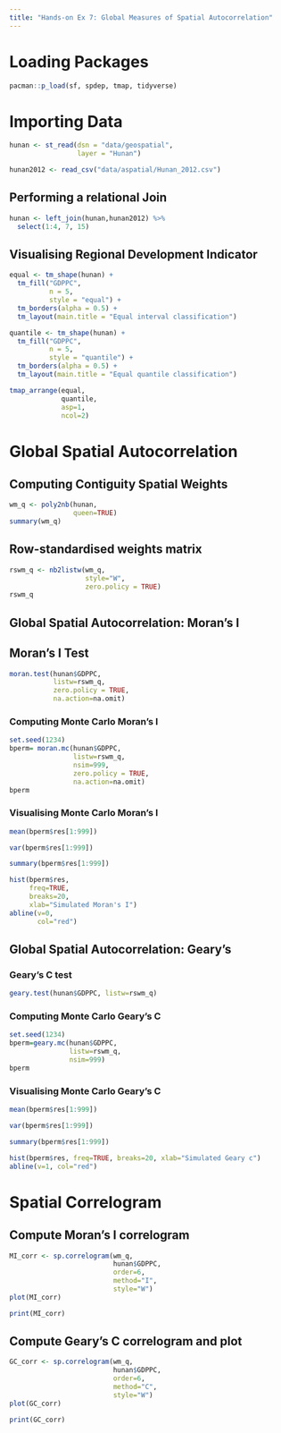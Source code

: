 ```yaml
---
title: "Hands-on Ex 7: Global Measures of Spatial Autocorrelation"
---
```



# Loading Packages
```r
pacman::p_load(sf, spdep, tmap, tidyverse)
```

# Importing Data
```r
hunan <- st_read(dsn = "data/geospatial", 
                 layer = "Hunan")
```

```r
hunan2012 <- read_csv("data/aspatial/Hunan_2012.csv")
```

## Performing a relational Join

```r
hunan <- left_join(hunan,hunan2012) %>%
  select(1:4, 7, 15)
```
## Visualising Regional Development Indicator

```r
equal <- tm_shape(hunan) +
  tm_fill("GDPPC",
          n = 5,
          style = "equal") +
  tm_borders(alpha = 0.5) +
  tm_layout(main.title = "Equal interval classification")

quantile <- tm_shape(hunan) +
  tm_fill("GDPPC",
          n = 5,
          style = "quantile") +
  tm_borders(alpha = 0.5) +
  tm_layout(main.title = "Equal quantile classification")

tmap_arrange(equal, 
             quantile, 
             asp=1, 
             ncol=2)
```

# Global Spatial Autocorrelation

## Computing Contiguity Spatial Weights

```r
wm_q <- poly2nb(hunan, 
                queen=TRUE)
summary(wm_q)
```
## Row-standardised weights matrix

```r
rswm_q <- nb2listw(wm_q, 
                   style="W", 
                   zero.policy = TRUE)
rswm_q
```
## Global Spatial Autocorrelation: Moran's I

## Moran's I Test

```r
moran.test(hunan$GDPPC, 
           listw=rswm_q, 
           zero.policy = TRUE, 
           na.action=na.omit)
```
### Computing Monte Carlo Moran's I

```r
set.seed(1234)
bperm= moran.mc(hunan$GDPPC, 
                listw=rswm_q, 
                nsim=999, 
                zero.policy = TRUE, 
                na.action=na.omit)
bperm
```
### Visualising Monte Carlo Moran's I

```r
mean(bperm$res[1:999])
```
```r
var(bperm$res[1:999])
```
```r
summary(bperm$res[1:999])
```
```r
hist(bperm$res, 
     freq=TRUE, 
     breaks=20, 
     xlab="Simulated Moran's I")
abline(v=0, 
       col="red") 
```

## Global Spatial Autocorrelation: Geary's

### Geary's C test

```r
geary.test(hunan$GDPPC, listw=rswm_q)
```
### Computing Monte Carlo Geary's C

```r
set.seed(1234)
bperm=geary.mc(hunan$GDPPC, 
               listw=rswm_q, 
               nsim=999)
bperm
```
### Visualising Monte Carlo Geary's C

```r
mean(bperm$res[1:999])
```
```r
var(bperm$res[1:999])
```
```r
summary(bperm$res[1:999])
```
```r
hist(bperm$res, freq=TRUE, breaks=20, xlab="Simulated Geary c")
abline(v=1, col="red") 
```

# Spatial Correlogram

## Compute Moran's I correlogram

```r
MI_corr <- sp.correlogram(wm_q, 
                          hunan$GDPPC, 
                          order=6, 
                          method="I", 
                          style="W")
plot(MI_corr)
```
```r
print(MI_corr)
```
## Compute Geary's C correlogram and plot

```r
GC_corr <- sp.correlogram(wm_q, 
                          hunan$GDPPC, 
                          order=6, 
                          method="C", 
                          style="W")
plot(GC_corr)
```
```r
print(GC_corr)
```




